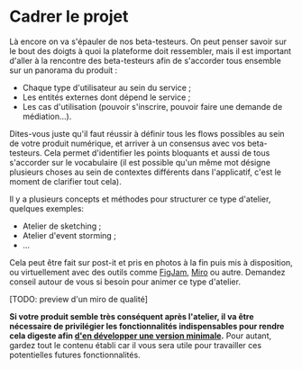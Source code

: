 # Cadrer le projet

Là encore on va s'épauler de nos beta-testeurs. On peut penser savoir sur le bout des doigts à quoi la plateforme doit ressembler, mais il est important d'aller à la rencontre des beta-testeurs afin de s'accorder tous ensemble sur un panorama du produit :

- Chaque type d'utilisateur au sein du service ;
- Les entités externes dont dépend le service ;
- Les cas d'utilisation (pouvoir s'inscrire, pouvoir faire une demande de médiation…).

Dites-vous juste qu'il faut réussir à définir tous les flows possibles au sein de votre produit numérique, et arriver à un consensus avec vos beta-testeurs. Cela permet d'identifier les points bloquants et aussi de tous s'accorder sur le vocabulaire (il est possible qu'un même mot désigne plusieurs choses au sein de contextes différents dans l'applicatif, c'est le moment de clarifier tout cela).

Il y a plusieurs concepts et méthodes pour structurer ce type d'atelier, quelques exemples:

- Atelier de sketching ;
- Atelier d'event storming ;
- …

Cela peut être fait sur post-it et pris en photos à la fin puis mis à disposition, ou virtuellement avec des outils comme [FigJam](https://www.figma.com/figjam/), [Miro](https://miro.com/) ou autre. Demandez conseil autour de vous si besoin pour animer ce type d'atelier.

\[TODO: preview d'un miro de qualité\]

**Si votre produit semble très conséquent après l'atelier, il va être nécessaire de privilégier les fonctionnalités indispensables pour rendre cela digeste afin [d'en développer une version minimale](development/minimum-viable-product.mdx).** Pour autant, gardez tout le contenu établi car il vous sera utile pour travailler ces potentielles futures fonctionnalités.
